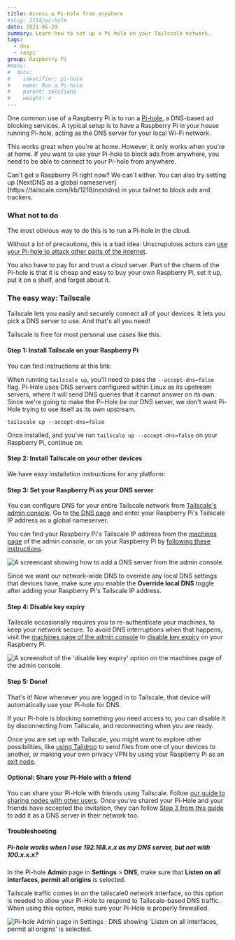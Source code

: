 ```yaml
---
title: Access a Pi-hole from anywhere
#slug: 1114/pi-hole
date: 2021-06-29
summary: Learn how to set up a Pi-hole on your Tailscale network.
tags:
  - dns
  - raspi
group: Raspberry Pi
#menu:
#  docs:
#    identifier: pi-hole
#    name: Run a Pi-hole
#    parent: solutions
#    weight: 4
---
```


One common use of a Raspberry Pi is to run a
[Pi-hole](https://pi-hole.net), a DNS-based ad blocking services. A
typical setup is to have a Raspberry Pi in your house running Pi-hole,
acting as the DNS server for your local Wi-Fi network.

This works great when you're at home. However, it only works when
you're at home. If you want to use your Pi-hole to block ads from
anywhere, you need to be able to connect to your Pi-hole from
anywhere.

<Note>
  Can't get a Raspberry Pi right now? We can't either. You can also try setting up [NextDNS as a
  global nameserver](https://tailscale.com/kb/1218/nextdns) in your tailnet to block ads and
  trackers.
</Note>

### What not to do

The most obvious way to do this is to run a Pi-hole in the cloud.

Without a lot of precautions, this is a bad idea: Unscrupulous actors
can [use your Pi-hole to attack other parts of the
internet](https://www.cloudflare.com/learning/ddos/dns-amplification-ddos-attack/).

You also have to pay for and trust a cloud server. Part of the charm
of the Pi-hole is that it is cheap and easy to buy your own Raspberry
Pi, set it up, put it on a shelf, and forget about it.

### The easy way: Tailscale

Tailscale lets you easily and securely connect all of your devices. It
lets you pick a DNS server to use. And that's all you need!

Tailscale is free for most personal use cases like this.

#### Step 1: Install Tailscale on your Raspberry Pi

You can find instructions at this link:

<DownloadTailscale />

When running `tailscale up`, you'll need to pass the
`--accept-dns=false` flag. Pi-Hole uses DNS servers configured within
Linux as its upstream servers, where it will send DNS queries that it
cannot answer on its own. Since we're going to make the Pi-Hole _be_
our DNS server, we don't want Pi-Hole trying to use itself as its own
upstream.

```
tailscale up --accept-dns=false
```

Once installed, and you've run `tailscale up --accept-dns=false` on
your Raspberry Pi, continue on.

#### Step 2: Install Tailscale on your other devices

We have easy installation instructions for any platform:

<DownloadTailscale />

#### Step 3: Set your Raspberry Pi as your DNS server

You can configure DNS for your entire Tailscale network from
[Tailscale's admin console](https://login.tailscale.com/admin/dns). Go
to [the DNS page](https://login.tailscale.com/admin/dns) and enter
your Raspberry Pi's Tailscale IP address as a global nameserver.

You can find your Raspberry Pi's Tailscale IP address from the
[machines page](https://login.tailscale.com/admin/machines) of the
admin console, or on your Raspberry Pi by [following these
instructions](https://tailscale.com/kb/1033/ip-and-dns-addresses/).

<Image
  src="/images/solutions/pi-hole/configure-dns.gif"
  width={960}
  height={648}
  alt="A screencast showing how to add a DNS server from the admin console."
  caption="Be sure to swap out 100.1.2.3 with your Raspberry Pi's unique Tailscale IP."
/>

Since we want our network-wide DNS to override any local DNS settings
that devices have, make sure you enable the **Override local DNS**
toggle after adding your Raspberry Pi's Tailscale IP address.

#### Step 4: Disable key expiry

Tailscale occasionally requires you to re-authenticate your machines,
to keep your network secure. To avoid DNS interruptions when that
happens, visit the [machines page of the admin
console](https://login.tailscale.com/admin/machines) to [disable key
expiry](https://tailscale.com/kb/1028/key-expiry/) on your Raspberry
Pi.

<Image
  src="/images/solutions/pi-hole/disable-key-expiry.png"
  width={1280}
  height={393}
  alt="A screenshot of the 'disable key expiry' option on the machines page of the admin console."
/>

#### Step 5: Done!

That's it! Now whenever you are logged in to Tailscale, that device will automatically use your Pi-hole for DNS.

If your Pi-hole is blocking something you need access to, you can
disable it by disconnecting from Tailscale, and reconnecting when you
are ready.

Once you are set up with Tailscale, you might want to explore other
possibilities, like [using
Taildrop](https://tailscale.com/kb/1106/taildrop/) to send files from
one of your devices to another, or making your own privacy VPN by
using your Raspberry Pi as an [exit
node](https://tailscale.com/kb/1103/exit-nodes/).

#### Optional: Share your Pi-Hole with a friend

You can share your Pi-Hole with friends using Tailscale. Follow [our
guide to sharing nodes with other
users](https://tailscale.com/kb/1084/sharing). Once you've shared your
Pi-Hole and your friends have accepted the invitation, they can follow
[Step 3 from this
guide](#step-3-set-your-raspberry-pi-as-your-dns-server) to add it as
a DNS server in their network too.

#### Troubleshooting

##### Pi-hole works when I use 192.168.x.x as my DNS server, but not with 100.x.x.x?

In the Pi-hole **Admin** page in **Settings** > **DNS**, make sure
that **Listen on all interfaces, permit all origins** is selected.

Tailscale traffic comes in on the tailscale0 network interface, so
this option is needed to allow your Pi-Hole to respond to
Tailscale-based DNS traffic. When using this option, make sure your
Pi-Hole is properly firewalled.

<Image
  src="/images/solutions/pi-hole/listen-all-origin.png"
  width={1896}
  height={1216}
  alt="Pi-hole Admin page in Settings : DNS showing 'Listen on all interfaces, permit all origins' is selected."
/>
